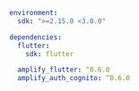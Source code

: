 ```yaml
environment:
  sdk: ">=2.15.0 <3.0.0"

dependencies:
  flutter:
    sdk: flutter

  amplify_flutter: ^0.6.0
  amplify_auth_cognito: ^0.6.0
```